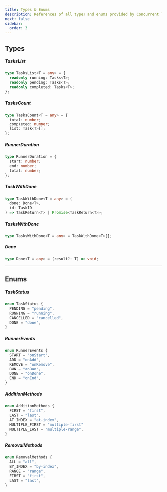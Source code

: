 ```yaml
---
title: Types & Enums
description: References of all types and enums provided by Concurrent Tasks
next: false
sidebar:
  order: 3
---
```


## Types

##### TasksList

```ts
type TasksList<T = any> = {
  readonly running: Tasks<T>;
  readonly pending: Tasks<T>;
  readonly completed: Tasks<T>;
};
```

##### TasksCount

```ts
type TasksCount<T = any> = {
  total: number;
  completed: number;
  list: Task<T>[];
};
```

##### RunnerDuration

```ts
type RunnerDuration = {
  start: number;
  end: number;
  total: number;
};
```

##### TaskWithDone

```ts
type TaskWithDone<T = any> = (
  done: Done<T>,
  id: TaskID
) => TaskReturn<T> | Promise<TaskReturn<T>>;
```

##### TasksWithDone

```ts
type TasksWithDone<T = any> = TaskWithDone<T>[];
```

##### Done

```ts
type Done<T = any> = (result?: T) => void;
```

---

## Enums

##### TaskStatus

```ts
enum TaskStatus {
  PENDING = "pending",
  RUNNING = "running",
  CANCELLED = "cancelled",
  DONE = "done",
}
```

##### RunnerEvents

```ts
enum RunnerEvents {
  START = "onStart",
  ADD = "onAdd",
  REMOVE = "onRemove",
  RUN = "onRun",
  DONE = "onDone",
  END = "onEnd",
}
```

##### AdditionMethods

```ts
enum AdditionMethods {
  FIRST = "first",
  LAST = "last",
  AT_INDEX = "at-index",
  MULTIPLE_FIRST = "multiple-first",
  MULTIPLE_LAST = "multiple-range",
}
```

##### RemovalMethods

```ts
enum RemovalMethods {
  ALL = "all",
  BY_INDEX = "by-index",
  RANGE = "range",
  FIRST = "first",
  LAST = "last",
}
```
